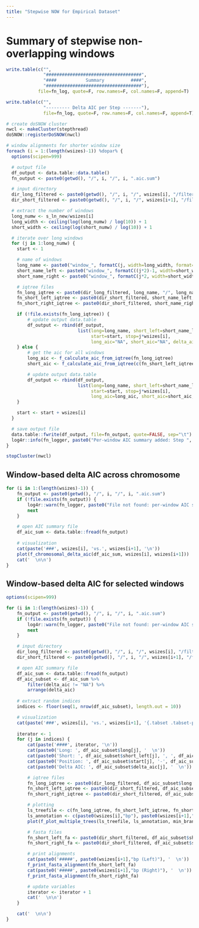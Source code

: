 ```yaml
---
title: "Stepwise NOW for Empirical Dataset"
---
```


# Summary of stepwise non-overlapping windows
```r
write.table(c("",
              "####################################",
              "####           Summary          ####",
              "####################################"),
            file=fn_log, quote=F, row.names=F, col.names=F, append=T)
```

```r
write.table(c("",
              "--------- Delta AIC per Step -------"),
              file=fn_log, quote=F, row.names=F, col.names=F, append=T)

# create doSNOW cluster
nwcl <- makeCluster(stepthread)
doSNOW::registerDoSNOW(nwcl)

# window alignments for shorter window size
foreach (i = 1:(length(wsizes)-1)) %dopar% {
  options(scipen=999)

  # output file
  df_output <- data.table::data.table()
  fn_output <- paste0(getwd(), "/", i, "/", i, ".aic.sum")

  # input directory
  dir_long_filtered <- paste0(getwd(), "/", i, "/", wsizes[i], "/filtered/")
  dir_short_filtered <- paste0(getwd(), "/", i, "/", wsizes[i+1], "/filtered/")

  # extract the number of windows
  long_numw <- s_ln_new/wsizes[i]
  long_width <- ceiling(log(long_numw) / log(10)) + 1
  short_width <- ceiling(log(short_numw) / log(10)) + 1

  # iterate over long windows
  for (j in 1:long_numw) {
    start <- 1

    # name of windows
    long_name <- paste0("window_", formatC(j, width=long_width, format="d", flag="0"))
    short_name_left <- paste0("window_", formatC((j*2)-1, width=short_width, format="d", flag="0"))
    short_name_right <- paste0("window_", formatC(j*2, width=short_width, format="d", flag="0"))

    # iqtree files
    fn_long_iqtree <- paste0(dir_long_filtered, long_name, "/", long_name, ".fa.iqtree")
    fn_short_left_iqtree <- paste0(dir_short_filtered, short_name_left, "/", short_name_left, ".fa.iqtree")
    fn_short_right_iqtree <- paste0(dir_short_filtered, short_name_right, "/", short_name_right, ".fa.iqtree")

    if (!file.exists(fn_long_iqtree)) {
        # update output data.table
        df_output <- rbind(df_output,
                           list(long=long_name, short_left=short_name_left, short_right=short_name_right,
                                start=start, stop=j*wsizes[i],
                                long_aic="NA", short_aic="NA", delta_aic="NA"))
    } else {
        # get the aic for all windows
        long_aic <- f_calculate_aic_from_iqtree(fn_long_iqtree)
        short_aic <- f_calculate_aic_from_iqtree(c(fn_short_left_iqtree, fn_short_right_iqtree))

        # update output data.table
        df_output <- rbind(df_output,
                           list(long=long_name, short_left=short_name_left, short_right=short_name_right,
                                start=start, stop=j*wsizes[i],
                                long_aic=long_aic, short_aic=short_aic, delta_aic=short_aic-long_aic))
    }

    start <- start + wsizes[i]
  }

  # save output file
  data.table::fwrite(df_output, file=fn_output, quote=FALSE, sep="\t")
  log4r::info(fn_logger, paste0("Per-window AIC summary added: Step ", i, "."))
}

stopCluster(nwcl)
```

## Window-based delta AIC across chromosome {.tabset}
```r
for (i in 1:(length(wsizes)-1)) {
    fn_output <- paste0(getwd(), "/", i, "/", i, ".aic.sum")
    if (!file.exists(fn_output)) {
        log4r::warn(fn_logger, paste0("File not found: per-window AIC summary for step ", i, ". Skipped."))
        next
    }

    # open AIC summary file
    df_aic_sum <- data.table::fread(fn_output)
    
    # visualization
    cat(paste('###', wsizes[i], 'vs.', wsizes[i+1], '\n'))
    plot(f_chromosomal_delta_aic(df_aic_sum, wsizes[i], wsizes[i+1]))
    cat('  \n\n')
}
```

## Window-based delta AIC for selected windows {.tabset}
```r
options(scipen=999)

for (i in 1:(length(wsizes)-1)) {
    fn_output <- paste0(getwd(), "/", i, "/", i, ".aic.sum")
    if (!file.exists(fn_output)) {
        log4r::warn(fn_logger, paste0("File not found: per-window AIC summary for step ", i, ". Skipped."))
        next
    }

    # input directory
    dir_long_filtered <- paste0(getwd(), "/", i, "/", wsizes[i], "/filtered/")
    dir_short_filtered <- paste0(getwd(), "/", i, "/", wsizes[i+1], "/filtered/")

    # open AIC summary file
    df_aic_sum <- data.table::fread(fn_output)
    df_aic_subset <- df_aic_sum %>%
        filter(delta_aic != "NA") %>%
        arrange(delta_aic)
    
    # extract random indices
    indices <- floor(seq(1, nrow(df_aic_subset), length.out = 10))

    # visualization
    cat(paste('###', wsizes[i], 'vs.', wsizes[i+1], '{.tabset .tabset-pills} \n'))
    
    iterator <- 1
    for (j in indices) {
        cat(paste('####', iterator, '\n'))
        cat(paste0('Long: ', df_aic_subset$long[j], '  \n'))
        cat(paste0('Short: ', df_aic_subset$short_left[j], ', ', df_aic_subset$short_right[j], '  \n'))
        cat(paste0('Position: ', df_aic_subset$start[j], '-', df_aic_subset$stop[j], 'bp  \n'))
        cat(paste0('Delta AIC: ', df_aic_subset$delta_aic[j], '  \n'))

        # iqtree files
        fn_long_iqtree <- paste0(dir_long_filtered, df_aic_subset$long[j], "/", df_aic_subset$long[j], ".fa.treefile")
        fn_short_left_iqtree <- paste0(dir_short_filtered, df_aic_subset$short_left[j], "/", df_aic_subset$short_left[j], ".fa.treefile")
        fn_short_right_iqtree <- paste0(dir_short_filtered, df_aic_subset$short_right[j], "/", df_aic_subset$short_right[j], ".fa.treefile")

        # plotting
        ls_treefile <- c(fn_long_iqtree, fn_short_left_iqtree, fn_short_right_iqtree)
        ls_annotation <- c(paste0(wsizes[i],"bp"), paste0(wsizes[i+1],"bp (Left)"), paste0(wsizes[i+1],"bp (Right)"))
        plot(f_plot_multiple_trees(ls_treefile, ls_annotation, min_branch_support))

        # fasta files
        fn_short_left_fa <- paste0(dir_short_filtered, df_aic_subset$short_left[j], "/", df_aic_subset$short_left[j], ".fa")
        fn_short_right_fa <- paste0(dir_short_filtered, df_aic_subset$short_right[j], "/", df_aic_subset$short_right[j], ".fa")

        # print alignments
        cat(paste0('#####', paste0(wsizes[i+1],"bp (Left)"), '  \n'))
        f_print_fasta_alignment(fn_short_left_fa)
        cat(paste0('#####', paste0(wsizes[i+1],"bp (Right)"), '  \n'))
        f_print_fasta_alignment(fn_short_right_fa)

        # update variables
        iterator <- iterator + 1
        cat('  \n\n')
    }

    cat('  \n\n')
}
```